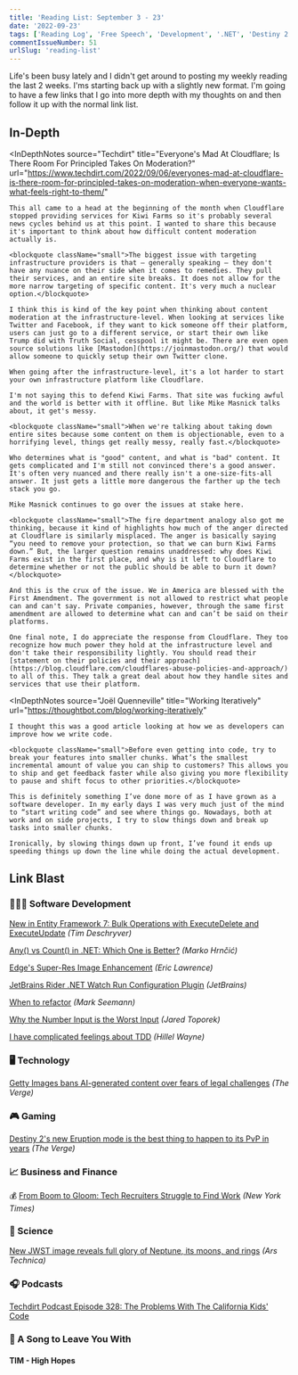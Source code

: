 ```yaml
---
title: 'Reading List: September 3 - 23'
date: '2022-09-23'
tags: ['Reading Log', 'Free Speech', 'Development', '.NET', 'Destiny 2', 'Space']
commentIssueNumber: 51
urlSlug: 'reading-list'
---
```


Life's been busy lately and I didn't get around to posting my weekly reading the last 2 weeks. I'ms starting back up with a slightly new format. I'm going to have a few links that I go into more depth with my thoughts on and then follow it up with the normal link list.

## In-Depth

<InDepthNotes
    source="Techdirt"
    title="Everyone's Mad At Cloudflare; Is There Room For Principled Takes On Moderation?"
    url="https://www.techdirt.com/2022/09/06/everyones-mad-at-cloudflare-is-there-room-for-principled-takes-on-moderation-when-everyone-wants-what-feels-right-to-them/"
>
    This all came to a head at the beginning of the month when Cloudflare stopped providing services for Kiwi Farms so it's probably several news cycles behind us at this point. I wanted to share this because it's important to think about how difficult content moderation actually is.

    <blockquote className="small">The biggest issue with targeting infrastructure providers is that — generally speaking — they don't have any nuance on their side when it comes to remedies. They pull their services, and an entire site breaks. It does not allow for the more narrow targeting of specific content. It's very much a nuclear option.</blockquote>

    I think this is kind of the key point when thinking about content moderation at the infrastructure-level. When looking at services like Twitter and Facebook, if they want to kick someone off their platform, users can just go to a different service, or start their own like Trump did with Truth Social, cesspool it might be. There are even open source solutions like [Mastodon](https://joinmastodon.org/) that would allow someone to quickly setup their own Twitter clone.

    When going after the infrastructure-level, it's a lot harder to start your own infrastructure platform like Cloudflare.

    I'm not saying this to defend Kiwi Farms. That site was fucking awful and the world is better with it offline. But like Mike Masnick talks about, it get's messy.

    <blockquote className="small">When we're talking about taking down entire sites because some content on them is objectionable, even to a horrifying level, things get really messy, really fast.</blockquote>

    Who determines what is "good" content, and what is "bad" content. It gets complicated and I'm still not convinced there's a good answer. It's often very nuanced and there really isn't a one-size-fits-all answer. It just gets a little more dangerous the farther up the tech stack you go.

    Mike Masnick continues to go over the issues at stake here.

    <blockquote className="small">The fire department analogy also got me thinking, because it kind of highlights how much of the anger directed at Cloudflare is similarly misplaced. The anger is basically saying “you need to remove your protection, so that we can burn Kiwi Farms down.” But, the larger question remains unaddressed: why does Kiwi Farms exist in the first place, and why is it left to Cloudflare to determine whether or not the public should be able to burn it down?</blockquote>

    And this is the crux of the issue. We in America are blessed with the First Amendment. The government is not allowed to restrict what people can and can't say. Private companies, however, through the same first amendment are allowed to determine what can and can’t be said on their platforms.

    One final note, I do appreciate the response from Cloudflare. They too recognize how much power they hold at the infrastructure level and don't take their responsibility lightly. You should read their [statement on their policies and their approach](https://blog.cloudflare.com/cloudflares-abuse-policies-and-approach/) to all of this. They talk a great deal about how they handle sites and services that use their platform.
</InDepthNotes>

<InDepthNotes
    source="Joël Quenneville"
    title="Working Iteratively"
    url="https://thoughtbot.com/blog/working-iteratively"
>
    I thought this was a good article looking at how we as developers can improve how we write code.

    <blockquote className="small">Before even getting into code, try to break your features into smaller chunks. What’s the smallest incremental amount of value you can ship to customers? This allows you to ship and get feedback faster while also giving you more flexibility to pause and shift focus to other priorities.</blockquote>

    This is definitely something I’ve done more of as I have grown as a software developer. In my early days I was very much just of the mind to “start writing code” and see where things go. Nowadays, both at work and on side projects, I try to slow things down and break up tasks into smaller chunks.

    Ironically, by slowing things down up front, I’ve found it ends up speeding things up down the line while doing the actual development.
</InDepthNotes>

## Link Blast

<h3 className="text">👨🏼‍💻 Software Development</h3>

[New in Entity Framework 7: Bulk Operations with ExecuteDelete and ExecuteUpdate](https://timdeschryver.dev/blog/new-in-entity-framework-7-bulk-operations-with-executedelete-and-executeupdate?) *(Tim Deschryver)*

[Any() vs Count() in .NET: Which One is Better?](https://code-maze.com/any-vs-count-dotnet/) *(Marko Hrnčić)*

[Edge's Super-Res Image Enhancement](https://textslashplain.com/2022/09/12/edges-super-res-image-enhancement/) *(Eric Lawrence)*

[JetBrains Rider .NET Watch Run Configuration Plugin](https://blog.jetbrains.com/dotnet/2022/09/12/jetbrains-rider-net-watch-run-configuration-plugin/) *(JetBrains)*

[When to refactor](https://blog.ploeh.dk/2022/09/19/when-to-refactor/) *(Mark Seemann)*

[Why the Number Input is the Worst Input](https://stackoverflow.blog/2022/09/15/why-the-number-input-is-the-worst-input/) *(Jared Toporek)*

[I have complicated feelings about TDD](https://buttondown.email/hillelwayne/archive/i-have-complicated-feelings-about-tdd-8403/) *(Hillel Wayne)*

<h3 className="text">🖥 Technology</h3>

[Getty Images bans AI-generated content over fears of legal challenges](https://www.theverge.com/2022/9/21/23364696/getty-images-ai-ban-generated-artwork-illustration-copyright) *(The Verge)*

<h3 className="text">🎮 Gaming</h3>

[Destiny 2's new Eruption mode is the best thing to happen to its PvP in years](https://www.theverge.com/2022/9/7/23340667/destiny-2-eruption-iron-banner-mode-explained-review) *(The Verge)*

<h3 className="text">📈 Business and Finance</h3>

💰 [From Boom to Gloom: Tech Recruiters Struggle to Find Work](https://www.nytimes.com/2022/09/07/technology/recruiters-tech-layoffs.html) *(New York Times)*

<h3 className="text">🔬 Science</h3>

[New JWST image reveals full glory of Neptune, its moons, and rings](https://arstechnica.com/science/2022/09/webb-telescope-captures-dazzling-views-of-neptune-and-its-moons/) *(Ars Technica)*

<h3 className="text">🎧 Podcasts</h3>

[Techdirt Podcast Episode 328: The Problems With The California Kids' Code](https://www.techdirt.com/2022/09/06/techdirt-podcast-episode-328-the-problems-with-the-california-kids-code/)

<h3 className="text">🎵 A Song to Leave You With</h3>

#### TIM - High Hopes

<YouTubeEmbed
    id="pw0kJMh9SfM"
    title="TIM - High Hopes"
/>
